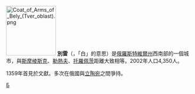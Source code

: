 {{Unreferenced|time=2019-11-25T05:49:19+00:00}}
[[File:Coat_of_Arms_of_Bely_(Tver_oblast).png|135px]]
{{coord|55|50|N|32|56|E|display=title}}
'''別雷'''（{{lang-ru|Бе́лый}}，「白」的意思）是[[俄羅斯|俄羅斯]][[特維爾州|特維爾州]]西南部的一個城市，與[[斯摩棱斯克|斯摩棱斯克]]、[[勒熱夫|勒熱夫]]、[[托羅佩茨|托羅佩茨]]距離大致相等。2002年人口4,350人。

1359年首見於文獻。多次在俄國與[[立陶宛|立陶宛]]之間爭持。

{{特維爾州城市}}

[[Category:特維爾州城市|Б]]